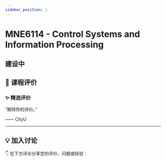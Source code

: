 ```yaml
---
sidebar_position: 1
---
```



# MNE6114 - Control Systems and Information Processing

## 建设中

## **💬 课程评价**

### ✨ **精选评价**
<div className={commentStyles.commentBox}>
    <p className={commentStyles.commentText}>
        “期待你的评价。”
    </p>
    <p className={commentStyles.commentAuthor}>—— CityU</p>
</div>

---

## **💡 加入讨论**

👇 在下方评论分享您的评价、问题或经验：
<Utterances />
